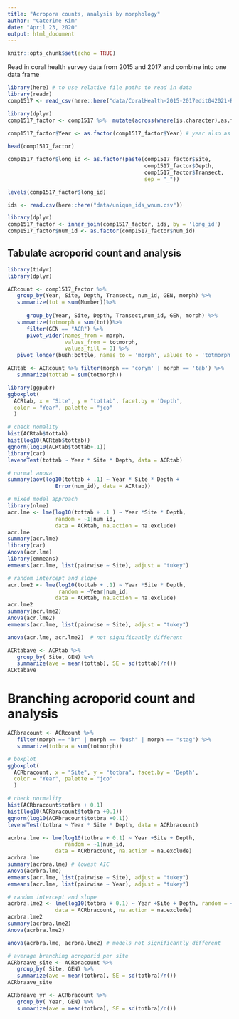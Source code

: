 ```yaml
---
title: "Acropora counts, analysis by morphology"
author: "Caterine Kim"
date: "April 23, 2020"
output: html_document
---
```


```r
knitr::opts_chunk$set(echo = TRUE)
```

Read in coral health survey data from 2015 and 2017 and combine into one data frame

```r
library(here) # to use relative file paths to read in data
library(readr)
comp1517 <- read_csv(here::here("data/CoralHealth-2015-2017edit042021-R-genmorph.csv")) 

library(dplyr)
comp1517_factor <- comp1517 %>%  mutate(across(where(is.character),as.factor))
   
comp1517_factor$Year <- as.factor(comp1517_factor$Year) # year also as a factor

head(comp1517_factor)
```

```r
comp1517_factor$long_id <- as.factor(paste(comp1517_factor$Site,
                                           comp1517_factor$Depth,
                                           comp1517_factor$Transect,
                                           sep = "_"))

levels(comp1517_factor$long_id)

ids <- read.csv(here::here("data/unique_ids_wnum.csv"))

library(dplyr)
comp1517_factor <- inner_join(comp1517_factor, ids, by = 'long_id')
comp1517_factor$num_id <- as.factor(comp1517_factor$num_id)
```

## Tabulate acroporid count and analysis

```r
library(tidyr)
library(dplyr)

ACRcount <- comp1517_factor %>% 
   group_by(Year, Site, Depth, Transect, num_id, GEN, morph) %>% 
   summarize(tot = sum(Number))%>% 
 
      group_by(Year, Site, Depth, Transect,num_id, GEN, morph) %>% 
   summarize(totmorph = sum(tot))%>% 
      filter(GEN == "ACR") %>% 
      pivot_wider(names_from = morph, 
                  values_from = totmorph,
                  values_fill = 0) %>% 
   pivot_longer(bush:bottle, names_to = 'morph', values_to = 'totmorph')

ACRtab <- ACRcount %>% filter(morph == 'corym' | morph == 'tab') %>%
   summarize(tottab = sum(totmorph))

library(ggpubr) 
ggboxplot(
  ACRtab, x = "Site", y = "tottab", facet.by = 'Depth',
  color = "Year", palette = "jco"
  )

# check nomality
hist(ACRtab$tottab)
hist(log10(ACRtab$tottab))
qqnorm(log10(ACRtab$tottab+.1))
library(car)
leveneTest(tottab ~ Year * Site * Depth, data = ACRtab)
```
```r
# normal anova
summary(aov(log10(tottab + .1) ~ Year * Site * Depth +
               Error(num_id), data = ACRtab))

# mixed model approach
library(nlme)
acr.lme <- lme(log10(tottab + .1 ) ~ Year *Site * Depth, 
               random = ~1|num_id,
               data = ACRtab, na.action = na.exclude)
acr.lme
summary(acr.lme)
library(car)
Anova(acr.lme)
library(emmeans)
emmeans(acr.lme, list(pairwise ~ Site), adjust = "tukey")

# random intercept and slope
acr.lme2 <- lme(log10(tottab + .1) ~ Year *Site * Depth, 
                random = ~Year|num_id,
               data = ACRtab, na.action = na.exclude)
acr.lme2
summary(acr.lme2)
Anova(acr.lme2)
emmeans(acr.lme, list(pairwise ~ Site), adjust = "tukey")

anova(acr.lme, acr.lme2)  # not significantly different
```
```r
ACRtabave <- ACRtab %>% 
   group_by( Site, GEN) %>% 
   summarize(ave = mean(tottab), SE = sd(tottab)/n())
ACRtabave
```

# Branching acroporid count and analysis

```r
ACRbracount <- ACRcount %>% 
   filter(morph == "br" | morph == "bush" | morph == "stag") %>% 
   summarize(totbra = sum(totmorph))

# boxplot
ggboxplot(
  ACRbracount, x = "Site", y = "totbra", facet.by = 'Depth',
  color = "Year", palette = "jco"
  )

# check normality
hist(ACRbracount$totbra + 0.1)
hist(log10(ACRbracount$totbra +0.1))
qqnorm(log10(ACRbracount$totbra +0.1))
leveneTest(totbra ~ Year * Site * Depth, data = ACRbracount)
```
```r
acrbra.lme <- lme(log10(totbra + 0.1) ~ Year +Site + Depth, 
                  random = ~1|num_id,
               data = ACRbracount, na.action = na.exclude)
acrbra.lme
summary(acrbra.lme) # lowest AIC
Anova(acrbra.lme)
emmeans(acr.lme, list(pairwise ~ Site), adjust = "tukey")
emmeans(acr.lme, list(pairwise ~ Year), adjust = "tukey")

# random intercept and slope
acrbra.lme2 <- lme(log10(totbra + 0.1) ~ Year +Site + Depth, random = ~Year|num_id,
               data = ACRbracount, na.action = na.exclude)
acrbra.lme2
summary(acrbra.lme2)
Anova(acrbra.lme2)

anova(acrbra.lme, acrbra.lme2) # models not significantly different 
```

```r
# average branching acroporid per site
ACRbraave_site <- ACRbracount %>% 
   group_by( Site, GEN) %>% 
   summarize(ave = mean(totbra), SE = sd(totbra)/n()) 
ACRbraave_site

ACRbraave_yr <- ACRbracount %>% 
   group_by( Year, GEN) %>% 
   summarize(ave = mean(totbra), SE = sd(totbra)/n()) 
```
